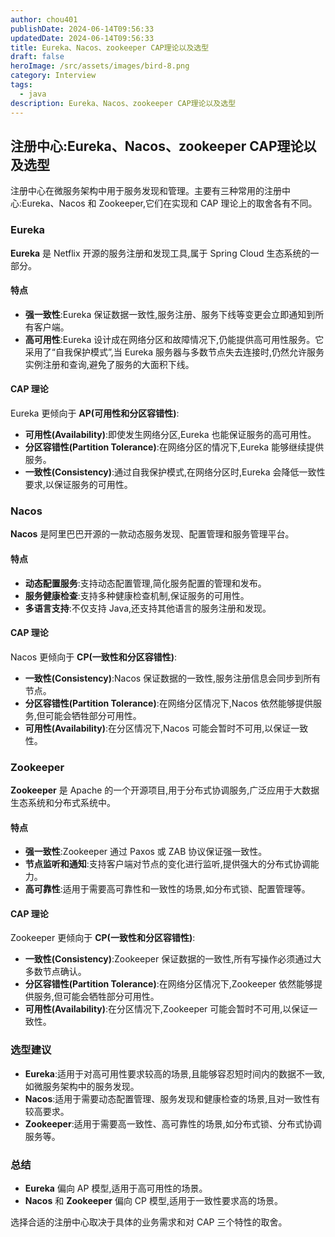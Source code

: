 ```yaml
---
author: chou401
publishDate: 2024-06-14T09:56:33
updatedDate: 2024-06-14T09:56:33
title: Eureka、Nacos、zookeeper CAP理论以及选型
draft: false
heroImage: /src/assets/images/bird-8.png
category: Interview
tags:
  - java
description: Eureka、Nacos、zookeeper CAP理论以及选型
---
```


## 注册中心:Eureka、Nacos、zookeeper CAP理论以及选型

注册中心在微服务架构中用于服务发现和管理。主要有三种常用的注册中心:Eureka、Nacos 和 Zookeeper,它们在实现和 CAP 理论上的取舍各有不同。

### Eureka

**Eureka** 是 Netflix 开源的服务注册和发现工具,属于 Spring Cloud 生态系统的一部分。

#### 特点

- **强一致性**:Eureka 保证数据一致性,服务注册、服务下线等变更会立即通知到所有客户端。
- **高可用性**:Eureka 设计成在网络分区和故障情况下,仍能提供高可用性服务。它采用了“自我保护模式”,当 Eureka 服务器与多数节点失去连接时,仍然允许服务实例注册和查询,避免了服务的大面积下线。

#### CAP 理论

Eureka 更倾向于 **AP(可用性和分区容错性)**:

- **可用性(Availability)**:即使发生网络分区,Eureka 也能保证服务的高可用性。
- **分区容错性(Partition Tolerance)**:在网络分区的情况下,Eureka 能够继续提供服务。
- **一致性(Consistency)**:通过自我保护模式,在网络分区时,Eureka 会降低一致性要求,以保证服务的可用性。

### Nacos

**Nacos** 是阿里巴巴开源的一款动态服务发现、配置管理和服务管理平台。

#### 特点

- **动态配置服务**:支持动态配置管理,简化服务配置的管理和发布。
- **服务健康检查**:支持多种健康检查机制,保证服务的可用性。
- **多语言支持**:不仅支持 Java,还支持其他语言的服务注册和发现。

#### CAP 理论

Nacos 更倾向于 **CP(一致性和分区容错性)**:

- **一致性(Consistency)**:Nacos 保证数据的一致性,服务注册信息会同步到所有节点。
- **分区容错性(Partition Tolerance)**:在网络分区情况下,Nacos 依然能够提供服务,但可能会牺牲部分可用性。
- **可用性(Availability)**:在分区情况下,Nacos 可能会暂时不可用,以保证一致性。

### Zookeeper

**Zookeeper** 是 Apache 的一个开源项目,用于分布式协调服务,广泛应用于大数据生态系统和分布式系统中。

#### 特点

- **强一致性**:Zookeeper 通过 Paxos 或 ZAB 协议保证强一致性。
- **节点监听和通知**:支持客户端对节点的变化进行监听,提供强大的分布式协调能力。
- **高可靠性**:适用于需要高可靠性和一致性的场景,如分布式锁、配置管理等。

#### CAP 理论

Zookeeper 更倾向于 **CP(一致性和分区容错性)**:

- **一致性(Consistency)**:Zookeeper 保证数据的一致性,所有写操作必须通过大多数节点确认。
- **分区容错性(Partition Tolerance)**:在网络分区情况下,Zookeeper 依然能够提供服务,但可能会牺牲部分可用性。
- **可用性(Availability)**:在分区情况下,Zookeeper 可能会暂时不可用,以保证一致性。

### 选型建议

- **Eureka**:适用于对高可用性要求较高的场景,且能够容忍短时间内的数据不一致,如微服务架构中的服务发现。
- **Nacos**:适用于需要动态配置管理、服务发现和健康检查的场景,且对一致性有较高要求。
- **Zookeeper**:适用于需要高一致性、高可靠性的场景,如分布式锁、分布式协调服务等。

### 总结

- **Eureka** 偏向 AP 模型,适用于高可用性的场景。
- **Nacos** 和 **Zookeeper** 偏向 CP 模型,适用于一致性要求高的场景。

选择合适的注册中心取决于具体的业务需求和对 CAP 三个特性的取舍。
